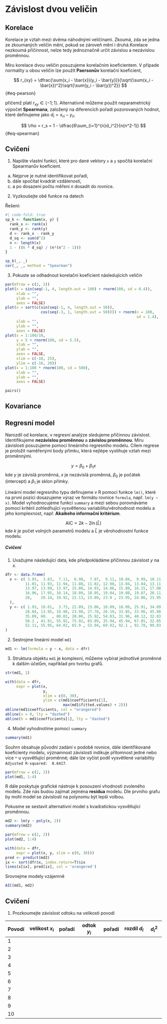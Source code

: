 # Závislost dvou veličin {#seq-zavislost}

## Korelace {#sec-korelace}

Korelace je vztah mezi dvěma náhodnými veličinami. Zkoumá, zda se jedna ze zkoumaných veličin mění, pokud se zároveň mění i druhá.Korelace nezkoumá příčinnost, nelze tedy jednoznačně určit závislou a nezávislou proměnnou.

Míru korelace dvou veličin posuzujeme korelačním koeficientem. V případe normality u obou veličin lze použít **Paersonův** korelační koeficient,

$$
r_{xy} = \dfrac{\sum(x_i - \bar{x})(y_i - \bar{y})}{\sqrt{\sum(x_i - \bar{x})^2}\sqrt{\sum(y_i - \bar{y})^2}}
$$ {#eq-pearson}

přičemž platí $r_{xy}\in\langle-1;1\rangle$. Alternativně můžeme použít neparametrický výpočet **Spearmana**, založený na diferencích pořadí pozorovaných hodnot, které definujeme jako $d_i = x_{ri} - y_{ri}$

$$
\rho = r_s = 1 - \dfrac{6\sum_{i=1}^{n}d_i^2}{n(n^2-1)} 
$$ {#eq-spearman}

::: callout-tip
## Cvičení

1. Napište vlastní funkci, které pro dané vektory `x` a `y` spočítá korelační Spearmanův koeficient.\
  a) Nejprve je nutné identifikovat pořadí,\
  b) dále spočítat kvadrát vzdáleností,\
  c) a po dosazení počtu měření $n$ dosadit do rovnice.\
2. Vyzkoušejte obě funkce na datech

Řešení:\
```r
#| code-fold: true
sp_k <- function(x, y) {
  rank_x <- rank(x) 
  rank_y <- rank(y) 
  d <- rank_x - rank_y 
  d_sq <- sum(d^2) 
  n <- length(x) 
  1 - ((6 * d_sq) / (n*(n^2 - 1))) 
}
```


```r
sp_k(_, _)
cor(_, _, method = "Spearman")
```

3. Pokuste se odhadnout korelační koeficient následujících veličin

```r
par(mfrow = c(2, 2))
plot(x = sin(seq(-1, 4, length.out = 100) + rnorm(100, sd = 0.4)), 
     xlab = "", 
     ylab = "", 
     axes = FALSE)
plot(x = sort(c(sin(seq(-1, 4, length.out = 50)), 
                cos(seq(-3, 1, length.out = 50)))) + rnorm(n = 100, 
                                                           sd = 1.4), 
     xlab = "", 
     ylab = "", 
     axes = FALSE)
plot(x = 1:100/10, 
     y = 5 + rnorm(100, sd = 5.5), 
     xlab = "", 
     ylab = "", 
     axes = FALSE, 
     xlim = c(-10, 25), 
     ylim = c(-10, 20))
plot(x = 1:100 * rnorm(100, sd = 500), 
     xlab = "", 
     ylab = "", 
     axes = FALSE)
```
:::

`pairs()`

## Kovariance

## Regresní model

Narozdíl od korelace, v regresní analýze sledujeme příčinnou závislost. Identifikujeme **nezávislou proměnnou** a **závislou proměnnou**. Míru závislosti posuzujeme pomocí lineárního regresního modelu. Cílem regrese je proložit naměřenými body přímku, která nejlépe vystihuje vztah mezi proměnnými.

$$
y = \beta_0 + \beta_1x
$$ kde $y$ je závislá proměnná, $x$ je nezávislá proměnná, $\beta_0$ je počátek (intercept) a $\beta_1$ je sklon přímky.

Lineární model regresního typu definujeme v R pomocí funkce `lm()`, které na první pozici dosazujeme výraz ve formátu rovnice `formula`, např. `lm(y ~ x)`. Model vyhodnocujeme funkcí `summary` a mezi sebou porovnáváme pomocí kritérií zohledňující vysvětlenou variabilitu/věrohodnost modelu a jeho komplexnost, např. **Akaikeho informační kritérium**.

$$
\text{AIC} = 2k - 2\ln(\hat{L})
$$ kde $k$ je počet volných parametrů modelu a $\hat{L}$ je věrohodnostní funkce modelu.

##### Cvičení {.unnumbered}

  1. Uvažujme následující data, kde předpokládáme příčinnou závislost $y$ na $x$.

```r
dfr <- data.frame(
  x <- c( 3.93,  3.83,  7.11,  6.98,  7.87,  9.11, 10.04,  9.99, 10.11, 10.93, 
         11.01, 11.93, 11.94, 11.88, 11.82, 12.98, 13.04, 13.04, 13.11, 13.99, 
         13.97, 13.99, 13.97, 15.08, 14.93, 14.86, 15.89, 16.15, 17.08, 17.18, 
         16.96, 17.95, 18.14, 18.09, 18.05, 19.04, 19.08, 19.07, 20.11, 20, 
         20,    20.14, 19.92, 22.13, 23.09, 23.9 , 23.95, 24.06, 23.95, 24.94
  ),
  y <- c( 1.93, 10.01,  3.73, 22.09, 15.86, 10.09, 18.09, 25.91, 34.09, 16.89, 
         28.04, 13.95, 19.98, 23.98, 27.78, 26.19, 33.85, 33.96, 45.88, 25.96, 
         35.89, 60.  , 80.03, 20.06, 25.92, 54.03, 31.96, 40.12, 32.03, 39.95, 
         50.2 , 41.91, 55.92, 75.92, 83.89, 35.94, 45.94, 67.85, 32.05, 48.11, 
         52.11, 55.95, 64.02, 65.9 , 53.94, 69.92, 92.1 , 92.78, 99.03, 85.09)
)
```
  
  2. Sestrojme lineární model `md1`

```r
md1 <- lm(formula = y ~ x, data = dfr)
```

  3. Struktura objektu `md1` je komplexní, můžeme vybírat jednotlivé proměnné k dalším účelům, například pro tvorbu grafů.

```r
str(md1, 1)
```


```r
with(data = dfr, 
     expr = plot(x, 
                 y, 
                 xlim = c(0, 30), 
                 ylim = c(md1$coefficients[1], 
                          max(md1$fitted.values) + 2)))
abline(md1$coefficients, col = "orangered")
abline(v = 0, lty = "dashed")
abline(h = md1$coefficients[1], lty = "dashed")

```

  4. Model vyhodnotíme pomocí `summary`

```r
summary(md1)
```

Souhrn obsahuje původní zadání v podobě rovnice, dále identifikované koeficienty modelu, významnost závislosti indikuje přítomnost jedné nebo více `*` u vysvětlující proměnné; dále lze vyčíst podíl vysvětlené variabiltiy `Adjusted R-squared:  0.6417`.\

```r
par(mfrow = c(2, 2))
plot(md1, 1:4)
```

R dále poskytuje grafické nástroje k posouzení vhodnosti zvoleného modelu. Zde nás budou zajímat zejména **residua** modelu. Dle prvního grafu by mohl model se závislostí na polynomu být lepší volbou.\

Pokusme se sestavit alternativní model s kvadratickou vysvětlující proměnnou.

```r
md2 <- lm(y ~ poly(x, 2))
summary(md2)
```

```r
par(mfrow = c(2, 2))
plot(md2, 1:4)
```

```r
with(data = dfr, 
     expr = plot(x, y, xlim = c(0, 30)))
pred <- predict(md2)
ix <- sort(dfr$x, index.return=T)$ix
lines(x[ix], pred[ix], col = 'orangered')
```

Srovnejme modely vzájemně

```r
AIC(md1, md2)
```

::: callout-tip
## Cvičení

  1. Prozkoumejte závislost odtoku na velikosti povodí\ 

| Povodí | velikost $x_i$ | pořadí | odtok $y_i$ | pořadí | rozdíl $d_i$ | $d_i^2$ |      
|--------|----------------|--------|-------------|--------|--------------|---------|     
| 1      |                |        |             |        |              |         |     
| 2      |                |        |             |        |              |         |      
| 3      |                |        |             |        |              |         |      
| 4      |                |        |             |        |              |         |      
| 5      |                |        |             |        |              |         |     
| 6      |                |        |             |        |              |         |     
| 7      |                |        |             |        |              |         |     
| 8      |                |        |             |        |              |         |     
| 9      |                |        |             |        |              |         |     
| 10     |                |        |             |        |              |         |     
  
:::
